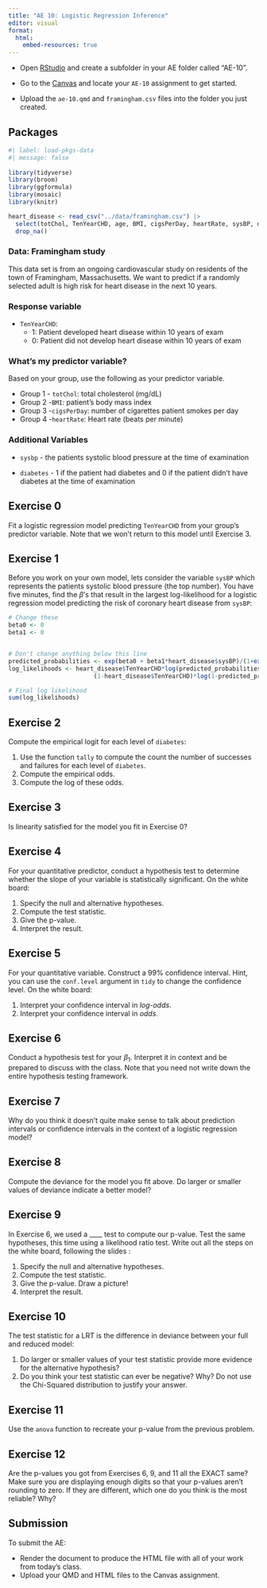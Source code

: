 ```yaml
---
title: "AE 10: Logistic Regression Inference"
editor: visual
format:
  html:
    embed-resources: true
---
```


::: callout-important
-   Open [RStudio](https://rstudio.collegeofidaho.edu/) and create a subfolder in your AE folder called "AE-10".

-   Go to the [Canvas](https://cofi.instructure.com/courses/17093/assignments/202848) and locate your `AE-10` assignment to get started.

-   Upload the `ae-10.qmd` and `framingham.csv` files into the folder you just created.
:::

## Packages

```r
#| label: load-pkgs-data
#| message: false
 
library(tidyverse)
library(broom)
library(ggformula)
library(mosaic)
library(knitr)

heart_disease <- read_csv("../data/framingham.csv") |>
  select(totChol, TenYearCHD, age, BMI, cigsPerDay, heartRate, sysBP, diabetes) |>
  drop_na()
```

### Data: Framingham study

This data set is from an ongoing cardiovascular study on residents of the town of Framingham, Massachusetts. We want to predict if a randomly selected adult is high risk for heart disease in the next 10 years.

### Response variable

-   `TenYearCHD`:
    -   1: Patient developed heart disease within 10 years of exam
    -   0: Patient did not develop heart disease within 10 years of exam

### What's my predictor variable?

Based on your group, use the following as your predictor variable.

-   Group 1 - `totChol`: total cholesterol (mg/dL)
-   Group 2 -`BMI`: patient's body mass index
-   Group 3 -`cigsPerDay`: number of cigarettes patient smokes per day
-   Group 4 -`heartRate`: Heart rate (beats per minute)

### Additional Variables

-   `sysbp` - the patients systolic blood pressure at the time of examination

-   `diabetes` - 1 if the patient had diabetes and 0 if the patient didn't have diabetes at the time of examination

## Exercise 0

Fit a logistic regression model predicting `TenYearCHD` from your group's predictor variable. Note that we won't return to this model until Exercise 3.

## Exercise 1

Before you work on your own model, lets consider the variable `sysBP` which represents the patients systolic blood pressure (the top number). You have five minutes, find the $\beta$'s that result in the largest log-likelihood for a logistic regression model predicting the risk of coronary heart disease from `sysBP`:

```r
# Change these
beta0 <- 0
beta1 <- 0


# Don't change anything below this line
predicted_probabilities <- exp(beta0 + beta1*heart_disease$sysBP)/(1+exp(beta0 + beta1*heart_disease$sysBP))
log_likelihoods <- heart_disease$TenYearCHD*log(predicted_probabilities) +
                        (1-heart_disease$TenYearCHD)*log(1-predicted_probabilities)

# Final log likelihood
sum(log_likelihoods)

```

## Exercise 2

Compute the empirical logit for each level of `diabetes`:

1.  Use the function `tally` to compute the count the number of successes and failures for each level of `diabetes`.
2.  Compute the empirical odds.
3.  Compute the log of these odds.

## Exercise 3

Is linearity satisfied for the model you fit in Exercise 0?

## Exercise 4

For your quantitative predictor, conduct a hypothesis test to determine whether the slope of your variable is statistically significant. On the white board:

1.  Specify the null and alternative hypotheses.
2.  Compute the test statistic.
3.  Give the p-value.
4.  Interpret the result.

## Exercise 5

For your quantitative variable. Construct a 99% confidence interval. Hint, you can use the `conf.level` argument in `tidy` to change the confidence level. On the white board:

1.  Interpret your confidence interval in *log-odds*.
2.  Interpret your confidence interval in *odds*.

## Exercise 6

Conduct a hypothesis test for your $\beta_1$. Interpret it in context and be prepared to discuss with the class. Note that you need not write down the entire hypothesis testing framework.

## Exercise 7

Why do you think it doesn't quite make sense to talk about prediction intervals or confidence intervals in the context of a logistic regression model?

## Exercise 8

Compute the deviance for the model you fit above. Do larger or smaller values of deviance indicate a better model?

## Exercise 9

In Exercise 6, we used a \_\_\_\_ test to compute our p-value. Test the same hypotheses, this time using a likelihood ratio test. Write out all the steps on the white board, following the slides :

1.  Specify the null and alternative hypotheses.
2.  Compute the test statistic.
3.  Give the p-value. Draw a picture!
4.  Interpret the result.

## Exercise 10

The test statistic for a LRT is the difference in deviance between your full and reduced model:

1.  Do larger or smaller values of your test statistic provide more evidence for the alternative hypothesis?
2.  Do you think your test statistic can ever be negative? Why? Do not use the Chi-Squared distribution to justify your answer.

## Exercise 11

Use the `anova` function to recreate your p-value from the previous problem.

## Exercise 12

Are the p-values you got from Exercises 6, 9, and 11 all the EXACT same? Make sure you are displaying enough digits so that your p-values aren't rounding to zero. If they are different, which one do you think is the most reliable? Why?

## Submission

::: callout-important
To submit the AE:

-   Render the document to produce the HTML file with all of your work from today's class.
-   Upload your QMD and HTML files to the Canvas assignment.
:::
